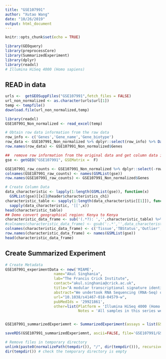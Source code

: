 ```yaml
---
title: "GSE107991"
author: "Xutao Wang"
date: "10/26/2019"
output: html_document
---
```


```r
knitr::opts_chunk$set(echo = TRUE)
```

```r
library(GEOquery)
library(preprocessCore)
library(SummarizedExperiment)
library(dplyr)
library(readxl)
# Illumina HiSeq 4000 (Homo sapiens)
```

## READ in data
```r
urls <-  getGEOSuppFiles("GSE107991",fetch_files = FALSE)
url_non_normalized <- as.character(urls$url[1])
temp <- tempfile()
download.file(url_non_normalized,temp)

library(readxl)
GSE107991_Non_normalized <- read_excel(temp)

# Obtain row data information from the raw data
row_info <- c('Genes','Gene_name','Gene_biotype')
row_data <- GSE107991_Non_normalized %>% dplyr::select(row_info) %>% DataFrame()
row.names(row_data) <- GSE107991_Non_normalized$Genes

```


```r
##  remove row information from the original data and get column data information
gse <- getGEO("GSE107991", GSEMatrix =  F)

GSE107991_raw_counts <- GSE107991_Non_normalized %>% dplyr::select(-row_info) %>% data.frame()
colnames(GSE107991_raw_counts) <- names(GSMList(gse)) 
row.names(GSE107991_raw_counts) <- GSE107991_Non_normalized$Genes

# Create Column Data
data_characteristic <- lapply(1:length(GSMList(gse)), function(x)  
  GSMList(gse)[[x]]@header$characteristics_ch1)
characteristic_table <- sapply(1:length(data_characteristic[[1]]), function(x) 
  sapply(data_characteristic, '[[',x)) 
head(characteristic_table)
## Demo convert geographical region: Kenya to Kenya
characteristic_data_frame <- sub('(.*?): ','',characteristic_table) %>% DataFrame()
#colnames(characteristic_data_frame) <- gsub(':.*','',data_characteristic[[1]])
colnames(characteristic_data_frame) <- c('Tissue','TBStatus','Outlier','PatientID')
row.names(characteristic_data_frame) <- names(GSMList(gse)) 
head(characteristic_data_frame)

```

## Create Summarized Experiment
```r
# Create Metadata
GSE107991_experimentData <- new('MIAME',
                      name="Akul Singhania",
                      lab="The Francis Crick Institute",
                      contact="akul.singhania@crick.ac.uk",
                      title="A modular transcriptional signature identifies phenotypic heterogeneity of human tuberculosis infection.",
                      abstract="We undertook RNA Sequencing (RNA-Seq) of our earlier Berry et al. 2010 (GSE19444 and GSE19442) cohorts and additionally set up a prospective cohort study at Leicester (UK) in subject groups of incident TB and recent TB contacts, respectively.",
                      url="10.1038/s41467-018-04579-w",
                      pubMedIds = '29921861',
                      other=list(Platform = 'Illumina HiSeq 4000 (Homo sapiens)',
                                 Notes = 'All samples in this series were re-analyzed from GSE19444'))


GSE107991_summarizedExperiemnt <- SummarizedExperiment(assays = list(GSE107991_Non_normalized_counts= as.matrix(GSE107991_raw_counts)), colData = characteristic_data_frame, rowData = row_data, metadata = list(GSE107991_experimentData)); GSE107991_summarizedExperiemnt

```

```r
saveRDS(GSE107991_summarizedExperiemnt, ascii=FALSE, file='GSE107991/GSE107991_summarizedExperiemnt.RDS')

# Remove files in temporary directory
unlink(paste0(normalizePath(tempdir()), "/", dir(tempdir())), recursive = TRUE)
dir(tempdir()) # check the temporary directory is empty
```









































































